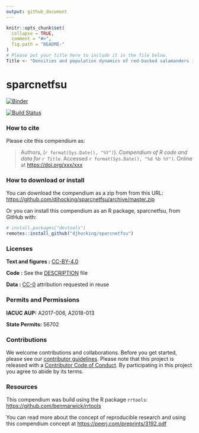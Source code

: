```yaml
---
output: github_document
---
```


<!-- README.md is generated from README.Rmd. Please edit the Rmd file -->

```r
knitr::opts_chunk$set(
  collapse = TRUE,
  comment = "#>",
  fig.path = "README-"
)
# Please put your title here to include it in the file below.
Title <- "Densities and population dynamics of red-backed salamanders in Western Maryland"
```

# sparcnetfsu

[![Binder](https://mybinder.org/badge_logo.svg)](https://mybinder.org/v2/gh/djhocking/sparcnetfsu/master?urlpath=rstudio)

[![Build Status](https://travis-ci.org/djhocking/sparcnetfsu.svg?branch=master)](https://travis-ci.org/djhocking/sparcnetfsu)

<!--

This repository contains the data and code for our paper:

> Authors, (YYYY). _`r Title`_. Name of journal/book <https://doi.org/xxx/xxx>

Our pre-print is online here:

> Authors, (YYYY). _`r Title`_. Name of journal/book, Accessed `r format(Sys.Date(), "%d %b %Y")`. Online at <https://doi.org/xxx/xxx>

-->

### How to cite

Please cite this compendium as:

> Authors, (`r format(Sys.Date(), "%Y")`). _Compendium of R code and data for `r Title`_. Accessed `r format(Sys.Date(), "%d %b %Y")`. Online at <https://doi.org/xxx/xxx>

### How to download or install

You can download the compendium as a zip from from this URL: <https://github.com/djhocking/sparcnetfsu/archive/master.zip>

Or you can install this compendium as an R package, sparcnetfsu, from GitHub with:


```r
# install.packages("devtools")
remotes::install_github("djhocking/sparcnetfsu")
```


### Licenses

**Text and figures :**  [CC-BY-4.0](http://creativecommons.org/licenses/by/4.0/)

**Code :** See the [DESCRIPTION](DESCRIPTION) file

**Data :** [CC-0](http://creativecommons.org/publicdomain/zero/1.0/) attribution requested in reuse

### Permits and Permissions

**IACUC AUP:** A2017-006, A2018-013

**State Permits:** 56702

### Contributions

We welcome contributions and collaborations. Before you get started, please see our [contributor guidelines](CONTRIBUTING.md). Please note that this project is released with a [Contributor Code of Conduct](CONDUCT.md). By participating in this project you agree to abide by its terms.


### Resources

This compendium was build using the R package `rrtools`: [https://github.com/benmarwick/rrtools](https://github.com/benmarwick/rrtools)

You can read more about the concept of reproducible research and using this compendium concept at [https://peerj.com/preprints/3192.pdf](https://peerj.com/preprints/3192.pdf)
